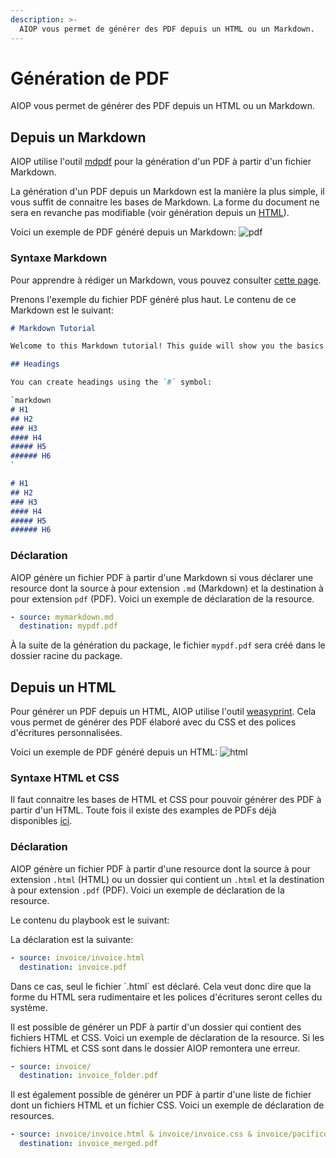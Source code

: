 ```yaml
---
description: >-
  AIOP vous permet de générer des PDF depuis un HTML ou un Markdown.
---
```



# Génération de PDF

AIOP vous permet de générer des PDF depuis un HTML ou un Markdown.

## Depuis un Markdown

AIOP utilise l'outil [mdpdf](https://github.com/elliotblackburn/mdpdf/tree/master) pour la génération d'un PDF à partir d'un fichier Markdown.

La génération d'un PDF depuis un Markdown est la manière la plus simple, il vous suffit de connaitre les bases de Markdown. La forme du document ne sera en revanche pas modifiable (voir génération depuis un [HTML](#depuis-un-html)).

Voici un exemple de PDF généré depuis un Markdown:
![pdf](./img/pdf.png)


### Syntaxe Markdown

Pour apprendre à rédiger un Markdown, vous pouvez consulter [cette page](https://www.markdownguide.org/basic-syntax/).

Prenons l'exemple du fichier PDF généré plus haut. Le contenu de ce Markdown est le suivant:

```markdown
# Markdown Tutorial

Welcome to this Markdown tutorial! This guide will show you the basics and some advanced features of Markdown.

## Headings

You can create headings using the `#` symbol:

`markdown
# H1
## H2
### H3
#### H4
##### H5
###### H6
`

# H1
## H2
### H3
#### H4
##### H5
###### H6
```

### Déclaration

AIOP génère un fichier PDF à partir d'une Markdown si vous déclarer une resource dont la source à pour extension `.md` (Markdown) et la destination à pour extension `pdf` (PDF). Voici un exemple de déclaration de la resource.

```yaml
- source: mymarkdown.md
  destination: mypdf.pdf
```

À la suite de la génération du package, le fichier `mypdf.pdf` sera créé dans le dossier racine du package.

## Depuis un HTML

Pour générer un PDF depuis un HTML, AIOP utilise l'outil [weasyprint](https://weasyprint.org/). Cela vous permet de générer des PDF élaboré avec du CSS et des polices d'écritures personnalisées.

Voici un exemple de PDF généré depuis un HTML:
![html](./img/html.png)

### Syntaxe HTML et CSS

Il faut connaitre les bases de HTML et CSS pour pouvoir générer des PDF à partir d'un HTML. Toute fois il existe des examples de PDFs déjà disponibles [ici](https://github.com/CourtBouillon/weasyprint-samples/).

### Déclaration

AIOP génère un fichier PDF à partir d'une resource dont la source à pour extension `.html` (HTML) ou un dossier qui contient un `.html` et la destination à pour extension `.pdf` (PDF). Voici un exemple de déclaration de la resource.

Le contenu du playbook est le suivant:

<FileTree>
  <FileTree.Folder name="playbook" defaultOpen>
    <FileTree.Folder name=".git">
        <FileTree.File name="..." />
    </FileTree.Folder>
    <FileTree.File name=".aiop" />
    <FileTree.File name="invoice.aml" />
    <FileTree.Folder name="invoice" defaultOpen>
        <FileTree.File name="invoice.html" />
        <FileTree.File name="invoice.css" />
        <FileTree.File name="pacifico.ttf" />
        <FileTree.File name="sourcesanspro-bold.otf" />
        <FileTree.File name="sourcesanspro-regular.otf" />
    </FileTree.Folder>
  </FileTree.Folder>
</FileTree>

La déclaration est la suivante:

```yaml filename="invoice.aml"
- source: invoice/invoice.html
  destination: invoice.pdf
```

<Callout type="info" emoji="ℹ️">
  Dans ce cas, seul le fichier `.html` est déclaré. Cela veut donc dire que la forme du HTML sera rudimentaire et les polices d'écritures seront celles du système.
</Callout>

Il est possible de générer un PDF à partir d'un dossier qui contient des fichiers HTML et CSS. Voici un exemple de déclaration de la resource. Si les fichiers HTML et CSS sont dans le dossier AIOP remontera une erreur.

```yaml filename="invoice.aml"
- source: invoice/
  destination: invoice_folder.pdf
```

Il est également possible de générer un PDF à partir d'une liste de fichier dont un fichiers HTML et un fichier CSS. Voici un exemple de déclaration de resources.

```yaml filename="invoice.aml"
- source: invoice/invoice.html & invoice/invoice.css & invoice/pacifico.ttf & invoice/sourcesanspro-bold.otf & invoice/sourcesanspro-regular.otf
  destination: invoice_merged.pdf
```
